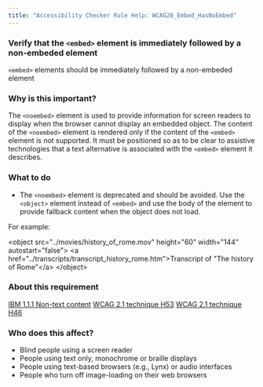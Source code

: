 ```yaml
---
title: "Accessibility Checker Rule Help: WCAG20_Embed_HasNoEmbed"
---
```


<div className="toolHelp">
<Row>
<Column colLg={16} colMd={8} colSm={4} className="toolHead">

### Verify that the `<embed>` element is immediately followed by a non-embeded element

<div id="locLevel"></div>

`<embed>` elements should be immediately followed by a non-embeded element

</Column>
</Row>
<Row>
<Column colLg={11} colMd={5} colSm={4} className="toolMain">

### Why is this important?

The `<noembed>` element is used to provide information for screen readers to display when the browser cannot display an embedded object. The content of the `<noembed>` element is rendered only if the content of the `<embed>` element is not supported. It must be positioned so as to be clear to assistive technologies that a text alternative is associated with the `<embed>` element it describes.

<div id="locSnippet"></div>

### What to do

 * The `<noembed>` element is deprecated and should be avoided. Use the `<object>` element instead of `<embed>` and use the body of the element to provide fallback content when the object does not load.

  For example:

<CodeSnippet type="multi" light={true}> &lt;object src="../movies/history_of_rome.mov" height="60" width="144" autostart="false"&gt;
         &lt;a href="../transcripts/transcript_history_rome.htm"&gt;Transcript of "The history of Rome"&lt;/a&gt;
 &lt;/object&gt;
 </CodeSnippet>

</Column>
<Column colLg={5} colMd={3} colSm={4} className="toolLeft">

### About this requirement

[IBM 1.1.1 Non-text content](https://www.ibm.com/able/requirements/requirements/#1_1_1)
[WCAG 2.1 technique H53](https://www.w3.org/WAI/WCAG21/Techniques/html/H53)
[WCAG 2.1 technique H46](https://www.w3.org/WAI/WCAG21/Techniques/html/H46.html)

### Who does this affect?

 * Blind people using a screen reader
 * People using text only, monochrome or braille displays
 * People using text-based browsers (e.g., Lynx) or audio interfaces
 * People who turn off image-loading on their web browsers

</Column>
</Row>
</div>

